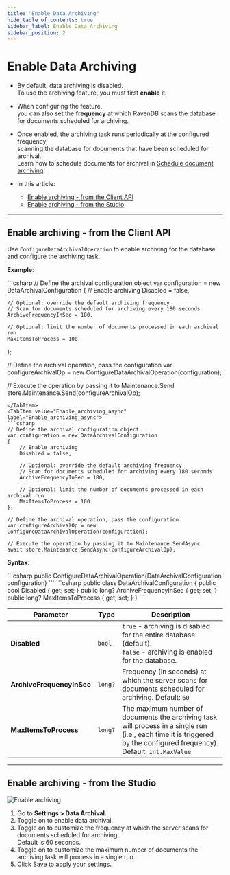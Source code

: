 ```yaml
---
title: "Enable Data Archiving"
hide_table_of_contents: true
sidebar_label: Enable Data Archiving
sidebar_position: 2
---
```




# Enable Data Archiving

<LanguageSwitcher supportedLanguages={supportedLanguages} />
<LanguageContent language="csharp">

<Admonition type="note" title="">

* By default, data archiving is disabled.  
  To use the archiving feature, you must first **enable** it.
 
* When configuring the feature,  
  you can also set the **frequency** at which RavenDB scans the database for documents scheduled for archiving.

* Once enabled, the archiving task runs periodically at the configured frequency,  
  scanning the database for documents that have been scheduled for archival.  
  Learn how to schedule documents for archival in [Schedule document archiving](../data-archival/schedule-document-archiving.mdx).

* In this article:
  * [Enable archiving - from the Client API](../data-archival/enable-data-archiving.mdx#enable-archiving---from-the-client-api)
  * [Enable archiving - from the Studio](../data-archival/enable-data-archiving.mdx#enable-archiving---from-the-studio)  

</Admonition>

---

## Enable archiving - from the Client API
 
Use `ConfigureDataArchivalOperation` to enable archiving for the database and configure the archiving task.

**Example**:

<Tabs groupId='languageSyntax'>
<TabItem value="Enable_archiving" label="Enable_archiving">
```csharp
// Define the archival configuration object
var configuration = new DataArchivalConfiguration
{
    // Enable archiving
    Disabled = false,

    // Optional: override the default archiving frequency
    // Scan for documents scheduled for archiving every 180 seconds 
    ArchiveFrequencyInSec = 180,
    
    // Optional: limit the number of documents processed in each archival run
    MaxItemsToProcess = 100 
};

// Define the archival operation, pass the configuration 
var configureArchivalOp = new ConfigureDataArchivalOperation(configuration);
    
// Execute the operation by passing it to Maintenance.Send
store.Maintenance.Send(configureArchivalOp);
```
</TabItem>
<TabItem value="Enable_archiving_async" label="Enable_archiving_async">
```csharp
// Define the archival configuration object
var configuration = new DataArchivalConfiguration
{
    // Enable archiving
    Disabled = false,
    
    // Optional: override the default archiving frequency
    // Scan for documents scheduled for archiving every 180 seconds 
    ArchiveFrequencyInSec = 180,
    
    // Optional: limit the number of documents processed in each archival run
    MaxItemsToProcess = 100 
};

// Define the archival operation, pass the configuration 
var configureArchivalOp = new ConfigureDataArchivalOperation(configuration);
    
// Execute the operation by passing it to Maintenance.SendAsync
await store.Maintenance.SendAsync(configureArchivalOp);
```
</TabItem>
</Tabs>

**Syntax**:

<TabItem value="syntax_1" label="syntax_1">
```csharp
public ConfigureDataArchivalOperation(DataArchivalConfiguration configuration)
```
</TabItem>

<TabItem value="syntax_2" label="syntax_2">
```csharp
public class DataArchivalConfiguration
{
    public bool Disabled { get; set; }
    public long? ArchiveFrequencyInSec { get; set; }
    public long? MaxItemsToProcess { get; set; }
}
```
</TabItem>

| Parameter                 | Type   | Description                                                                                                                                                            |
|---------------------------|--------|------------------------------------------------------------------------------------------------------------------------------------------------------------------------|
| **Disabled**              | `bool` | `true` - archiving is disabled for the entire database (default).<br/>`false` - archiving is enabled for the database.                                                 |
| **ArchiveFrequencyInSec** | `long?`| Frequency (in seconds) at which the server scans for documents scheduled for archiving. Default: `60`                                                                  |
| **MaxItemsToProcess**     | `long?`| The maximum number of documents the archiving task will process in a single run (i.e., each time it is triggered by the configured frequency). Default: `int.MaxValue` |

---

## Enable archiving - from the Studio

![Enable archiving](./assets/enable-archiving.png)

1. Go to **Settings &gt; Data Archival**.
2. Toggle on to enable data archival.
3. Toggle on to customize the frequency at which the server scans for documents scheduled for archiving.  
   Default is 60 seconds.
4. Toggle on to customize the maximum number of documents the archiving task will process in a single run.
5. Click Save to apply your settings.

</LanguageContent>

<!---
### Document Archival
- [Overview](../data-archival/overview)
- [Schedule document archiving](../data-archival/schedule-document-archiving)
- [Archived documents and other features](../data-archival/archived-documents-and-other-features)
- [Unarchiving documents](../data-archival/unarchiving-documents)

### Configuration
- [Overview](../server/configuration/configuration-options#settings.json)
- [Database Settings](../studio/database/settings/database-settings#view-database-settings)

### Extensions
- [Document Expiration](../server/extensions/expiration)

### Patching
- [Patch By Query](../client-api/rest-api/queries/patch-by-query)
-->

